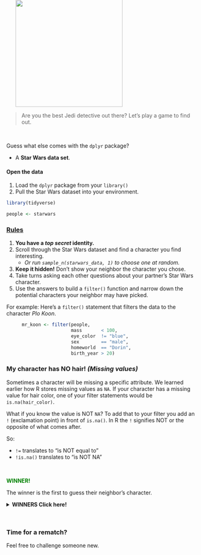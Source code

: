 

![](../images/sw_guesswho.jpg){width="280" align="right" style="margin-top: -65px; margin-left: 24px; margin-right: 8px;"}

> Are you the best Jedi detective out there? Let's play a game to find out. 

<br>

Guess what else comes with the `dplyr` package?

- A **Star Wars data set**.

#### Open the data {-}

1. Load the `dplyr` package from your `library()`
1. Pull the Star Wars dataset into your environment.
    
```{r}
library(tidyverse)

people <- starwars
```

### <span style="text-decoration: underline;"> Rules </span> {-}

1. __You have a _top secret_ identity.__
1. Scroll through the Star Wars dataset and find a character you find interesting.
    - _Or run `sample_n(starwars_data, 1)` to choose one at random._
1. __Keep it hidden!__ Don't show your neighbor the character you chose.
1. Take turns asking each other questions about your partner's Star Wars character. 
1. Use the answers to build a `filter()` function and narrow down the potential characters your neighbor may have picked. 


For example: Here's a `filter()` statement that filters the data to the character _Plo Koon_.

<div style="width: 90%; margin-left: 8%">
```{r, eval=F}
mr_koon <- filter(people,
                  mass       < 100,
                  eye_color  != "blue",
                  sex        == "male",
                  homeworld  == "Dorin",
                  birth_year > 20)

```
</div>


### My character has __NO__ hair! _(Missing values)_ {-}

Sometimes a character will be missing a specific attribute. We learned earlier how R stores missing values as `NA`. If your character has a missing value for hair color, one of your filter statements would be ` is.na(hair_color) `. 

What if you know the value is NOT `NA`? To add that to your filter you add an `!` (exclamation point) in front of `is.na()`. In R the `!` signifies NOT or the opposite of what comes after.

So:

- `!=` translates to "is NOT equal to"
- `!is.na()` translates to "is NOT NA"

<br>

<span style="margin-top: 18px; color: green;"> __WINNER!__ </span>

The winner is the first to guess their neighbor's character.


<details>
<summary class = "btn_code_green"> __WINNERS Click here!__ </summary>

<div class="data" style="margin-top: -12px;">
<p>

![](../images/cat_win.jpg){width="96%"}

</p></div>
</details>


<br>

<div class="note">
### Time for a rematch? {-}

Feel free to challenge someone new.
</div>


<br>
